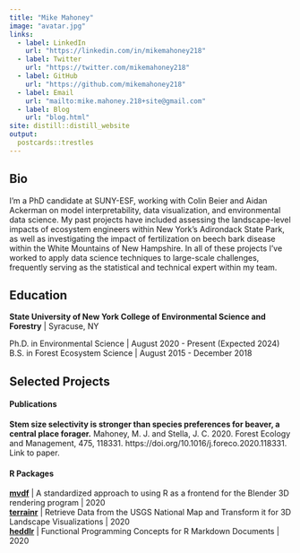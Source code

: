 ```yaml
---
title: "Mike Mahoney"
image: "avatar.jpg"
links:
  - label: LinkedIn
    url: "https://linkedin.com/in/mikemahoney218"
  - label: Twitter
    url: "https://twitter.com/mikemahoney218"
  - label: GitHub
    url: "https://github.com/mikemahoney218"
  - label: Email
    url: "mailto:mike.mahoney.218+site@gmail.com"
  - label: Blog
    url: "blog.html"
site: distill::distill_website
output:
  postcards::trestles
---
```

 
## Bio

I'm a PhD candidate at SUNY-ESF, working with Colin Beier and Aidan Ackerman on 
model interpretability, data visualization, and environmental data science. My 
past projects have included assessing the landscape-level impacts of ecosystem 
engineers within New York's Adirondack State Park, as well as investigating the 
impact of fertilization on beech bark disease within the White Mountains of New 
Hampshire. In all of these projects I've worked to apply data science techniques 
to large-scale challenges, frequently serving as the statistical and technical 
expert within my team.

<p></p>

## Education

**State University of New York College of Environmental Science and Forestry** | Syracuse, NY

Ph.D. in Environmental Science | August 2020 - Present (Expected 2024)  
B.S. in Forest Ecosystem Science | August 2015 - December 2018

<p></p>

## Selected Projects

#### Publications

**Stem size selectivity is stronger than species preferences for beaver, a central place forager.**  Mahoney, M. J. and Stella, J. C. 2020. Forest Ecology and Management, 475, 118331. https://doi.org/10.1016/j.foreco.2020.118331. Link to paper.

#### R Packages

**[mvdf](https://github.com/mikemahoney218/heddlr)** | A standardized approach to using R as a frontend for the Blender 3D rendering program | 2020  
**[terrainr](https://github.com/mikemahoney218/terrainr)** | Retrieve Data from the USGS National Map and Transform it for 3D Landscape Visualizations | 2020  
**[heddlr](https://github.com/mikemahoney218/heddlr)** | Functional Programming Concepts for R Markdown Documents | 2020
